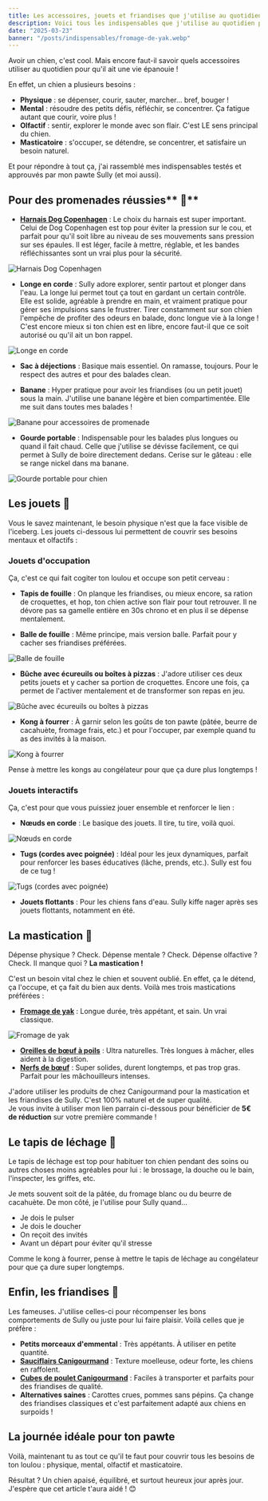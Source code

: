 ```yaml
---
title: Les accessoires, jouets et friandises que j'utilise au quotidien pour mon chien
description: Voici tous les indispensables que j'utilise au quotidien pour un chien heureux, actif et épanoui. Testés et approuvés par mon loulou !
date: "2025-03-23"
banner: "/posts/indispensables/fromage-de-yak.webp"
---
```


Avoir un chien, c'est cool. Mais encore faut-il savoir quels accessoires utiliser au quotidien pour qu'il ait une vie épanouie !

En effet, un chien a plusieurs besoins :

- **Physique** : se dépenser, courir, sauter, marcher… bref, bouger !
- **Mental** : résoudre des petits défis, réfléchir, se concentrer. Ça fatigue autant que courir, voire plus !
- **Olfactif** : sentir, explorer le monde avec son flair. C'est LE sens principal du chien.
- **Masticatoire** : s'occuper, se détendre, se concentrer, et satisfaire un besoin naturel.

Et pour répondre à tout ça, j'ai rassemblé mes indispensables testés et approuvés par mon pawte Sully (et moi aussi).

## Pour des promenades réussies** 🐾**



- **[Harnais Dog Copenhagen](https://www.amazon.fr/DOG-Copenhagen-Comfort-Walk-Pro/dp/B0CQTMCJF4?ref_=ast_sto_dp&th=1)** : Le choix du harnais est super important. Celui de Dog Copenhagen est top pour éviter la pression sur le cou, et parfait pour qu'il soit libre au niveau de ses mouvements sans pression sur ses épaules. Il est léger, facile à mettre, réglable, et les bandes réfléchissantes sont un vrai plus pour la sécurité.

<Image
  src="/posts/indispensables/harnais.webp"
  alt="Harnais Dog Copenhagen"
  width={600}
  height={400}
/>


- **Longe en corde** : Sully adore explorer, sentir partout et plonger dans l'eau. La longe lui permet tout ça tout en gardant un certain contrôle. Elle est solide, agréable à prendre en main, et vraiment pratique pour gérer ses impulsions sans le frustrer. Tirer constamment sur son chien l'empêche de profiter des odeurs en balade, donc longue vie à la longe ! C'est encore mieux si ton chien est en libre, encore faut-il que ce soit autorisé ou qu'il ait un bon rappel.

<Image
  src="/posts/indispensables/longe.webp"
  alt="Longe en corde"
  width={600}
  height={400}
/>

- **Sac à déjections** : Basique mais essentiel. On ramasse, toujours. Pour le respect des autres et pour des balades clean.



- **Banane** : Hyper pratique pour avoir les friandises (ou un petit jouet) sous la main. J'utilise une banane légère et bien compartimentée. Elle me suit dans toutes mes balades !

<Image
  src="/posts/indispensables/banane.webp"
  alt="Banane pour accessoires de promenade"
  width={600}
  height={400}
/>

- **Gourde portable** : Indispensable pour les balades plus longues ou quand il fait chaud. Celle que j'utilise se dévisse facilement, ce qui permet à Sully de boire directement dedans. Cerise sur le gâteau : elle se range nickel dans ma banane.

<Image
  src="/posts/indispensables/gourde.webp"
  alt="Gourde portable pour chien"
  width={300}
  height={600}
/>

## Les jouets 🐶

Vous le savez maintenant, le besoin physique n'est que la face visible de l'iceberg. Les jouets ci-dessous lui permettent de couvrir ses besoins mentaux et olfactifs :

### Jouets d'occupation

Ça, c'est ce qui fait cogiter ton loulou et occupe son petit cerveau :

- **Tapis de fouille** : On planque les friandises, ou mieux encore, sa ration de croquettes, et hop, ton chien active son flair pour tout retrouver. Il ne dévore pas sa gamelle entière en 30s chrono et en plus il se dépense mentalement.

- **Balle de fouille** : Même principe, mais version balle. Parfait pour y cacher ses friandises préférées.

<Image
  src="/posts/indispensables/balle-fouille.webp"
  alt="Balle de fouille"
  width={600}
  height={400}
/>

- **Bûche avec écureuils ou boîtes à pizzas** : J'adore utiliser ces deux petits jouets et y cacher sa portion de croquettes. Encore une fois, ça permet de l'activer mentalement et de transformer son repas en jeu.

<Image
  src="/posts/indispensables/boite-pizza-ecureuils.webp"
  alt="Bûche avec écureuils ou boîtes à pizzas"
  width={600}
  height={400}
/>

- **Kong à fourrer** : À garnir selon les goûts de ton pawte (pâtée, beurre de cacahuète, fromage frais, etc.) et pour l'occuper, par exemple quand tu as des invités à la maison.

<Image
  src="/posts/indispensables/kong.webp"
  alt="Kong à fourrer"
  width={600}
  height={400}
/>

<Info>
  Pense à mettre les kongs au congélateur pour que ça dure plus longtemps !
</Info>

### Jouets interactifs

Ça, c'est pour que vous puissiez jouer ensemble et renforcer le lien :

- **Nœuds en corde** : Le basique des jouets. Il tire, tu tire, voilà quoi.

<Image
  src="/posts/indispensables/corde.webp"
  alt="Nœuds en corde"
  width={300}
  height={300}
/>

- **Tugs (cordes avec poignée)** : Idéal pour les jeux dynamiques, parfait pour renforcer les bases éducatives (lâche, prends, etc.). Sully est fou de ce tug !

<Image
  src="/posts/indispensables/tug.webp"
  alt="Tugs (cordes avec poignée)"
  width={300}
  height={300}
/>

- **Jouets flottants** : Pour les chiens fans d'eau. Sully kiffe nager après ses jouets flottants, notamment en été.

## La mastication 🦴

Dépense physique ? Check. Dépense mentale ? Check. Dépense olfactive ? Check. Il manque quoi ? **La mastication !**

C'est un besoin vital chez le chien et souvent oublié. En effet, ça le détend, ça l'occupe, et ça fait du bien aux dents. Voilà mes trois mastications préférées :

- **[Fromage de yak](https://www.canigourmand.com/mastication/1016-fromage-a-macher.html)** : Longue durée, très appétant, et sain. Un vrai classique.

<Image
  src="/posts/indispensables/fromage-de-yak-2.webp"
  alt="Fromage de yak"
  width={300}
  height={300}
/>

- **[Oreilles de bœuf à poils](https://www.canigourmand.com/mastication/1158-oreilles-de-boeuf-avec-poils.html)** : Ultra naturelles. Très longues à mâcher, elles aident à la digestion.
- **[Nerfs de bœuf](https://www.canigourmand.com/mastication/173-nerf-de-boeuf-12cm-chien-3760361283814.html)** : Super solides, durent longtemps, et pas trop gras. Parfait pour les mâchouilleurs intenses.

<Canigourmand>
J'adore utiliser les produits de chez Canigourmand pour la mastication et les friandises de Sully. C'est 100% naturel et de super qualité.
<br />
Je vous invite à utiliser mon lien parrain ci-dessous pour bénéficier de <strong>5€ de réduction</strong> sur votre première commande !
</Canigourmand>

## Le tapis de léchage 👅

Le tapis de léchage est top pour habituer ton chien pendant des soins ou autres choses moins agréables pour lui : le brossage, la douche ou le bain, l'inspecter, les griffes, etc.

Je mets souvent soit de la pâtée, du fromage blanc ou du beurre de cacahuète. De mon côté, je l'utilise pour Sully quand…

- Je dois le pulser 
- Je dois le doucher
- On reçoit des invités
- Avant un départ pour éviter qu'il stresse

<Info>
  Comme le kong à fourrer, pense à mettre le tapis de léchage au congélateur pour que ça dure super longtemps.
</Info>

## Enfin, les friandises 🍖

Les fameuses. J'utilise celles-ci pour récompenser les bons comportements de Sully ou juste pour lui faire plaisir. Voilà celles que je préfère :

- **Petits morceaux d'emmental** : Très appétants. À utiliser en petite quantité.
- **[Sauciflairs Canigourmand](https://www.canigourmand.com/recherche?controller=search&s=sauciflair)** : Texture moelleuse, odeur forte, les chiens en raffolent.
- **[Cubes de poulet Canigourmand](https://www.canigourmand.com/recompenses/941-2123-cubes-de-poulet-3760361281322.html)** : Faciles à transporter et parfaits pour des friandises de qualité.
- **Alternatives saines** : Carottes crues, pommes sans pépins. Ça change des friandises classiques et c'est parfaitement adapté aux chiens en surpoids !

## La journée idéale pour ton pawte

Voilà, maintenant tu as tout ce qu'il te faut pour couvrir tous les besoins de ton loulou : physique, mental, olfactif et masticatoire.

Résultat ? Un chien apaisé, équilibré, et surtout heureux jour après jour. J'espère que cet article t'aura aidé ! 😊